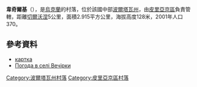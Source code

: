 {{coord|50|20|32|N|32|16|26|E|scale:100000_region:UA|display=title}}

'''韋奇爾基'''（{{lang-uk|Вечірки}}），是[[烏克蘭|烏克蘭]]的村落，位於該國中部[[波爾塔瓦州|波爾塔瓦州]]，由[[皮里亞京區|皮里亞京區]]負責管轄，距離[[切爾沃涅_(皮里亞京區)|切爾沃涅]]5公里，面積2.915平方公里，海拔高度128米，2001年人口370。

==參考資料==
* [http://gska2.rada.gov.ua/pls/z7502/A005?rdat1=09.11.2007&rf7571=26273 картка]{{dead link|date=2018年5月 |bot=InternetArchiveBot |fix-attempted=yes }}
* [http://weather.in.ua/ua/poltavskaja/3505 Погода в селі Вечірки] {{Wayback|url=http://weather.in.ua/ua/poltavskaja/3505 |date=20111219205315 }}

{{DEFAULTSORT:Вечірки}}
[[Category:波爾塔瓦州村落|Category:波爾塔瓦州村落]]
[[Category:皮里亞京區村落|Category:皮里亞京區村落]]


{{Poltava-geo-stub}}